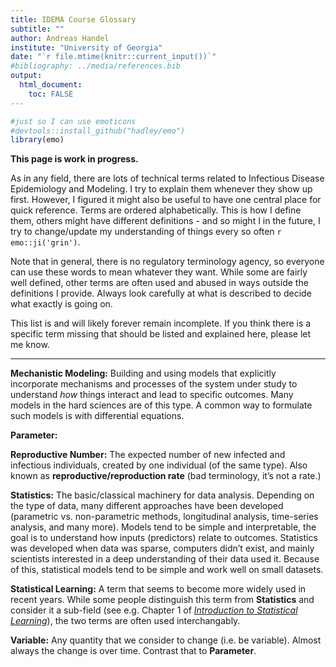 ```yaml
---
title: IDEMA Course Glossary
subtitle: ""
author: Andreas Handel
institute: "University of Georgia"
date: "`r file.mtime(knitr::current_input())`"
#bibliography: ../media/references.bib
output: 
  html_document:
    toc: FALSE
---
```




```r
#just so I can use emoticons
#devtools::install_github("hadley/emo")
library(emo)
```

__This page is work in progress.__

As in any field, there are lots of technical terms related to Infectious Disease Epidemiology and Modeling. I try to explain them whenever they show up first. However, I figured it might also be useful to have one central place for quick reference. Terms are ordered alphabetically. This is how I define them, others might have different definitions - and so might I in the future, I try to change/update my understanding of things every so often `r emo::ji('grin')`.

Note that in general, there is no regulatory terminology agency, so everyone can use these words to mean whatever they want. While some are fairly well defined, other terms are often used and abused in ways outside the definitions I provide. Always look carefully at what is described to decide what exactly is going on.

This list is and will likely forever remain incomplete. If you think there is a specific term missing that should be listed and explained here, please let me know.


--- 





__Mechanistic Modeling:__ Building and using models that explicitly incorporate mechanisms and processes of the system under study to understand _how_ things interact and lead to specific outcomes. Many models in the hard sciences are of this type. A common way to formulate such models is with differential equations.

__Parameter:__ 

__Reproductive Number:__ The expected number of new infected and infectious individuals, created by one individual (of the same type). Also known as __reproductive/reproduction rate__ (bad terminology, it's not a rate.)


__Statistics:__ The basic/classical machinery for data analysis. Depending on the type of data, many different approaches have been developed (parametric vs. non-parametric methods, longitudinal analysis, time-series analysis, and many more). Models tend to be simple and interpretable, the goal is to understand how inputs (predictors) relate to outcomes. Statistics was developed when data was sparse, computers didn't exist, and mainly scientists interested in a deep understanding of their data used it. Because of this, statistical models tend to be simple and work well on small datasets. 

__Statistical Learning:__ A term that seems to become more widely used in recent years. While some people distinguish this term from __Statistics__ and consider it a sub-field (see e.g. Chapter 1 of [_Introduction to Statistical Learning_ ](http://faculty.marshall.usc.edu/gareth-james/ISL/)), the two terms are often used interchangably.


__Variable:__ Any quantity that we consider to change (i.e. be variable). Almost always the change is over time. Contrast that to __Parameter__. 





